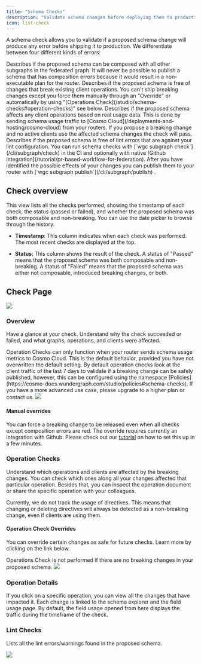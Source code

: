 ```yaml
---
title: "Schema Checks"
description: "Validate schema changes before deploying them to production. Ship breaking changes safely through operation checks."
icon: list-check
---
```


A schema check allows you to validate if a proposed schema change will produce any error before shipping it to production. We differentiate between four different kinds of errors:

<CardGroup>
  <Card title="Composition Errors" icon="square-1">
    Describes if the proposed schema can be composed with all other subgraphs in the federated graph. It will never be possible to publish a schema that has composition errors because it would result in a non-executable plan for the router.
  </Card>
  <Card title="Breaking Change Detection" icon="square-2">
    Describes if the proposed schema is free of changes that break existing client operations. You can't ship breaking changes except you force them manually through an "Override" or automatically by using "[Operations Check](/studio/schema-checks#operation-checks)" see below.
  </Card>
  <Card title="Operations Check" icon="square-3">
    Describes if the proposed schema affects any client operations based on real usage data. This is done by sending schema usage traffic to [Cosmo Cloud](/deployments-and-hosting/cosmo-cloud) from your routers. If you propose a breaking change and no active clients use the affected schema changes the check will pass.
  </Card>
  <Card title="Lint Check" icon="square-4">
    Describes if the proposed schema is free of lint errors that are against your lint configuration.
  </Card>
</CardGroup>
You can run schema checks with [`wgc subgraph check`](/cli/subgraph/check) in the CI and optionally with native [Github integration](/tutorial/pr-based-workflow-for-federation). After you have identified the possible effects of your changes you can publish them to your router with [`wgc subgraph publish`](/cli/subgraph/publish) .

## Check overview

This view lists all the checks performed, showing the timestamp of each check, the status (passed or failed), and whether the proposed schema was both composable and non-breaking. You can use the date picker to browse through the history.

* **Timestamp**: This column indicates when each check was performed. The most recent checks are displayed at the top.

* **Status**: This column shows the result of the check. A status of "Passed" means that the proposed schema was both composable and non-breaking. A status of "Failed" means that the proposed schema was either not composable, introduced breaking changes, or both.

## Check Page


<Frame caption="Schema Checks View">
  <img src="/images/studio/schema_checks.png" />
</Frame>

### Overview

Have a glance at your check. Understand why the check succeeded or failed, and what graphs, operations, and clients were affected.

<Info>
  Operation Checks can only function when your router sends schema usage metrics to Cosmo Cloud. This is the default behavior, provided you have not overwritten the default setting. By default operation checks look at the client traffic of the last 7 days to validate if a breaking change can be safely published, however, this can be configured using the namespace [Policies](https://cosmo-docs.wundergraph.com/studio/policies#schema-checks). If you have a more advanced use case, please upgrade to a higher plan or contact us.
</Info>

<Frame>
  <img src="/images/studio/check_information.png" />
</Frame>

#### Manual overrides

You can force a breaking change to be released even when all checks except composition errors are red. The override requires currently an integration with Github. Please check out our [tutorial](/tutorial/pr-based-workflow-for-federation) on how to set this up in a few minutes.

### Operation Checks

Understand which operations and clients are affected by the breaking changes. You can check which ones along all your changes affected that particular operation. Besides that, you can inspect the operation document or share the specific operation with your colleagues.

<Note>
  Currently, we do not track the usage of directives. This means that changing or deleting directives will always be detected as a non-breaking change, even if clients are using them.
</Note>

#### Operation Check Overrides

You can override certain changes as safe for future checks. Learn more by clicking on the link below.

<CardGroup>
  <Card title="Overrides" icon="overline" href="/studio/overrides" horizontal/>
</CardGroup>

<Info>
  Operations Check is not performed if there are no breaking changes in your proposed schema.
</Info>

<Frame>
  <img src="/images/studio/operations_check.png" />
</Frame>

### Operation Details

If you click on a specific operation, you can view all the changes that have impacted it. Each change is linked to the schema explorer and the field usage page. By default, the field usage opened from here displays the traffic during the timeframe of the check.

### Lint Checks

Lists all the lint errors/warnings found in the proposed schema.

<Frame>
  <img src="/images/studio/lint_check.png" />
</Frame>

